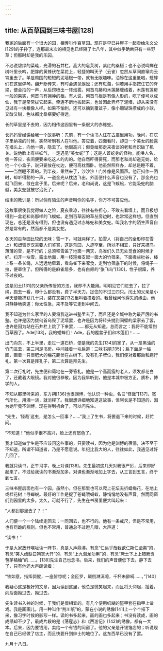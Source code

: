 ```yaml
---
---
---
```

title: 从百草园到三味书屋[128]
---




我家的后面有一个很大的园，相传叫作百草园。现在是早已并屋子一起卖给朱文公[129]的子孙了，连那最末次的相见也已经隔了七八年，其中似乎确凿只有一些野草；但那时却是我的乐园。

不必说碧绿的菜畦，光滑的石井栏，高大的皂荚树，紫红的桑椹；也不必说鸣蝉在树叶里长吟，肥胖的黄蜂伏在菜花上，轻捷的叫天子（云雀）忽然从草间直窜向云霄里去了。单是周围的短短的泥墙根一带，就有无限趣味。油蛉在这里低唱，蟋蟀们在这里弹琴。翻开断砖来，有时会遇见蜈蚣；还有斑蝥，倘若用手指按住它的脊梁，便会拍的一声，从后窍喷出一阵烟雾。何首乌藤和木莲藤缠络着，木莲有莲房一般的果实，何首乌有拥肿的根。有人说，何首乌根是有像人形的，吃了便可以成仙，我于是常常拔它起来，牵连不断地拔起来，也曾因此弄坏了泥墙，却从来没有见过有一块根像人样。如果不怕刺，还可以摘到覆盆子，像小珊瑚珠攒成的小球，又酸又甜，色味都比桑椹要好得远。

长的草里是不去的，因为相传这园里有一条很大的赤练蛇。

长妈妈曾经讲给我一个故事听：先前，有一个读书人住在古庙里用功，晚间，在院子里纳凉的时候，突然听到有人在叫他。答应着，四面看时，却见一个美女的脸露在墙头上，向他一笑，隐去了。他很高兴；但竟给那走来夜谈的老和尚识破了机关。说他脸上有些妖气，一定遇见“美女蛇”了；这是人首蛇身的怪物，能唤人名，倘一答应，夜间便要来吃这人的肉的。他自然吓得要死，而那老和尚却道无妨，给他一个小盒子，说只要放在枕边，便可高枕而卧。他虽然照样办，却总是睡不着，——当然睡不着的。到半夜，果然来了，沙沙沙！门外像是风雨声。他正抖作一团时，却听得豁的一声，一道金光从枕边飞出，外面便什么声音也没有了，那金光也就飞回来，敛在盒子里。后来呢？后来，老和尚说，这是飞蜈蚣，它能吸蛇的脑髓，美女蛇就被它治死了。

结末的教训是：所以倘有陌生的声音叫你的名字，你万不可答应他。

这故事很使我觉得做人之险，夏夜乘凉，往往有些担心，不敢去看墙上，而且极想得到一盒老和尚那样的飞蜈蚣。走到百草园的草丛旁边时，也常常这样想。但直到现在，总还是没有得到，但也没有遇见过赤练蛇和美女蛇。叫我名字的陌生声音自然是常有的，然而都不是美女蛇。

冬天的百草园比较的无味；雪一下，可就两样了。拍雪人（将自己的全形印在雪上）和塑雪罗汉需要人们鉴赏，这是荒园，人迹罕至，所以不相宜，只好来捕鸟。薄薄的雪，是不行的；总须积雪盖了地面一两天，鸟雀们久已无处觅食的时候才好。扫开一块雪，露出地面，用一枝短棒支起一面大的竹筛来，下面撒些秕谷，棒上系一条长绳，人远远地牵着，看鸟雀下来啄食，走到竹筛底下的时候，将绳子一拉，便罩住了。但所得的是麻雀居多，也有白颊的“张飞鸟”[130]，性子很躁，养不过夜的。

这是闰土[131]的父亲所传授的方法，我却不大能用。明明见它们进去了，拉了绳，跑去一看，却什么都没有，费了半天力，捉住的不过三四只。闰土的父亲是小半天便能捕获几十只，装在叉袋[132]里叫着撞着的。我曾经问他得失的缘由，他只静静地笑道：你太性急，来不及等它走到中间去。

我不知道为什么家里的人要将我送进书塾里去了，而且还是全城中称为最严厉的书塾。也许是因为拔何首乌毁了泥墙罢，也许是因为将砖头抛到间壁的梁家去了罢，也许是因为站在石井栏上跳了下来罢，……都无从知道。总而言之：我将不能常到百草园了。Ade[133]，我的蟋蟀们！Ade，我的覆盆子们和木莲们！……

出门向东，不上半里，走过一道石桥，便是我的先生[134]的家了。从一扇黑油的竹门进去，第三间是书房。中间挂着一块扁道：三味书屋[135]；扁下面是一幅画，画着一只很肥大的梅花鹿伏在古树下。没有孔子牌位，我们便对着那扁和鹿行礼。第一次算是拜孔子，第二次算是拜先生。

第二次行礼时，先生便和蔼地在一旁答礼。他是一个高而瘦的老人，须发都花白了，还戴着大眼镜。我对他很恭敬，因为我早听到，他是本城中极方正，质朴，博学的人。

不知从那里听来的，东方朔[136]也很渊博，他认识一种虫，名曰“怪哉”[137]，冤气所化，用酒一浇，就消释了。我很想详细地知道这故事，但阿长是不知道的，因为她毕竟不渊博。现在得到机会了，可以问先生。

“先生，‘怪哉’这虫，是怎么一回事？……”我上了生书，将要退下来的时候，赶忙问。

“不知道！”他似乎很不高兴，脸上还有怒色了。

我才知道做学生是不应该问这些事的，只要读书，因为他是渊博的宿儒，决不至于不知道，所谓不知道者，乃是不愿意说。年纪比我大的人，往往如此，我遇见过好几回了。

我就只读书，正午习字，晚上对课[138]。先生最初这几天对我很严厉，后来却好起来了，不过给我读的书渐渐加多，对课也渐渐地加上字去，从三言到五言，终于到七言。

三味书屋后面也有一个园，虽然小，但在那里也可以爬上花坛去折蜡梅花，在地上或桂花树上寻蝉蜕。最好的工作是捉了苍蝇喂蚂蚁，静悄悄地没有声音。然而同窗们到园里的太多，太久，可就不行了，先生在书房里便大叫起来：

“人都到那里去了？！”

人们便一个一个陆续走回去；一同回去，也不行的。他有一条戒尺，但是不常用，也有罚跪的规则，但也不常用，普通总不过瞪几眼，大声道：

“读书！”

于是大家放开喉咙读一阵书，真是人声鼎沸。有念“仁远乎哉我欲仁斯仁至矣”的，有念“笑人齿缺曰狗窦大开”的，有念“上九潜龙勿用”的，有念“厥土下上上错厥贡苞茅橘柚”的……。[139]先生自己也念书。后来，我们的声音便低下去，静下去了，只有他还大声朗读着：

“铁如意，指挥倜傥，一座皆惊呢；金叵罗，颠倒淋漓噫，千杯未醉嗬……。”[140]

我疑心这是极好的文章，因为读到这里，他总是微笑起来，而且将头仰起，摇着，向后面拗过去，拗过去。

先生读书入神的时候，于我们是很相宜的。有几个便用纸糊的盔甲套在指甲上做戏。我是画画儿，用一种叫作“荆川纸”的，蒙在小说的绣像[141]上一个个描下来，像习字时候的影写一样。读的书多起来，画的画也多起来；书没有读成，画的成绩却不少了，最成片段的是《荡寇志》和《西游记》[142]的绣像，都有一大本。后来，因为要钱用，卖给一个有钱的同窗了。他的父亲是开锡箔店的；听说现在自己已经做了店主，而且快要升到绅士的地位了。这东西早已没有了罢。

九月十八日。